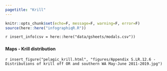 ```yaml
---
pagetitle: "Krill"
---
```


```r
knitr::opts_chunk$set(echo=F, message=F, warning=F, error=F)
source(here::here("infographiqR.R"))
```

`r insert_info(csv = here::here("data/gsheets/modals.csv"))`


### {.tabset}

#### Maps - Krill distribution

`r insert_figure("pelagic_krill.html", "figures/Appendix S.LR.12.6 - Distributions of krill off OR and southern WA May-June 2011-2019.jpg")`
